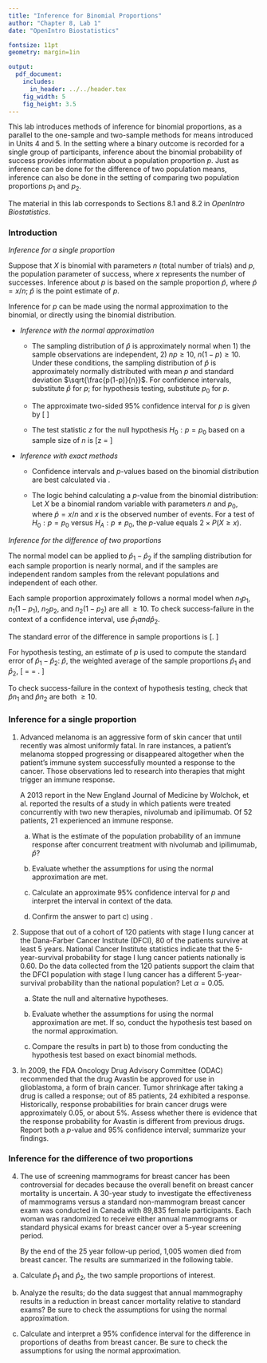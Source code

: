 ```yaml
---
title: "Inference for Binomial Proportions"
author: "Chapter 8, Lab 1"
date: "OpenIntro Biostatistics"

fontsize: 11pt
geometry: margin=1in

output:
  pdf_document:
    includes:
      in_header: ../../header.tex
    fig_width: 5
    fig_height: 3.5
---
```


\begin{small}
	
	\textbf{Topics}
	\begin{itemize}
	  \item Inference for a single proportion
	  \item Inference for the difference of two proportions
	\end{itemize}
	
\end{small}

This lab introduces methods of inference for binomial proportions, as a parallel to the one-sample and two-sample methods for means introduced in Units 4 and 5. In the setting where a binary outcome is recorded for a single group of participants, inference about the binomial probability of success provides information about a population proportion $p$. Just as inference can be done for the difference of two population means, inference can also be done in the setting of comparing two population proportions $p_1$ and $p_2$.

The material in this lab corresponds to Sections 8.1 and 8.2 in *OpenIntro Biostatistics*.

### Introduction

*Inference for a single proportion*

Suppose that $X$ is binomial with parameters $n$ (total number of trials) and $p$, the population parameter of success, where $x$ represents the number of successes.  Inference about $p$ is based on the sample proportion $\hat{p}$, where $\hat{p} = x/n$; $\hat{p}$ is the point estimate of $p$. 

Inference for $p$ can be made using the normal approximation to the binomial, or directly using the binomial distribution.

  - *Inference with the normal approximation*
  
      - The sampling distribution of $\hat{p}$ is approximately normal when 1) the sample observations are independent, 2) $np \geq 10$, $n(1 - p) \geq 10$.\footnote{The second condition is commonly referred to as the \textbf{success-failure condition}, since it can be effectively restated as the number of successes is greater than 10 and the number of failures is greater than 10.} Under these conditions, the sampling distribution of $\hat{p}$ is approximately normally distributed with mean $p$ and standard deviation $\sqrt{\frac{p(1-p)}{n}}$. For confidence intervals, substitute $\hat{p}$ for $p$; for hypothesis testing, substitute $p_0$ for $p$.
      
      - The approximate two-sided 95\% confidence interval for $p$ is given by 
      \[\hat{p} \pm 1.96 \sqrt{\dfrac{\hat{p}(1 - \hat{p})}{n}}\]
      
      - The test statistic $z$ for the null hypothesis $H_0: p = p_0$ based on a sample size of $n$ is
      \[z = \dfrac{\hat{p} - p_0}{\sqrt{\dfrac{(p_0)(1-p_0)}{n}}} \]
  
  \newpage
      
  - *Inference with exact methods*
  
    - Confidence intervals and $p$-values based on the binomial distribution are best calculated via \textsf{R}.
    
    - The logic behind calculating a $p$-value from the binomial distribution: Let $X$ be a binomial random variable with parameters $n$ and $p_0$, where $\hat{p} = x/n$ and $x$ is the observed number of events. For a test of $H_0: p = p_0$ versus $H_A: p \neq p_0$, the $p$-value equals $2 \times P(X \geq x)$.

*Inference for the difference of two proportions*

The normal model can be applied to $\hat{p}_1 - \hat{p}_2$ if the sampling distribution for each sample proportion is nearly normal, and if the samples are independent random samples from the relevant populations and independent of each other.

Each sample proportion approximately follows a normal model when $n_1p_1$, $n_1(1 - p_1)$, $n_2p_2$, and $n_2(1-p_2)$ are all $\geq 10$. To check success-failure in the context of a confidence interval, use $\hat{p}_1 and \hat{p}_2$.

The standard error of the difference in sample proportions is
\[\sqrt{\dfrac{p_1(1-p_1)}{n_1} + \dfrac{p_2(1-p_2)}{n_2}}. \]

For hypothesis testing, an estimate of $p$ is used to compute the standard error of $\hat{p}_1 - \hat{p}_2$: $\hat{p}$, the weighted average of the sample proportions $\hat{p}_1$ and $\hat{p}_2$,
\[\hat{p} = \dfrac{n_1\hat{p}_1 + n_2\hat{p}_2}{n_1 + n_2} = \dfrac{x_1 + x_2}{n_1 + n_2}. \]

To check success-failure in the context of hypothesis testing, check that $\hat{p}n_1$ and $\hat{p}n_2$ are both $\geq 10$.

### Inference for a single proportion

1. Advanced melanoma is an aggressive form of skin cancer that until recently was almost uniformly fatal. In rare instances, a patient's melanoma stopped progressing or disappeared altogether when the patient's immune system successfully mounted a response to the cancer. Those observations led to research into therapies that might trigger an immune response. 

    A 2013 report in the New England Journal of Medicine by Wolchok, et al. reported the results of a study in which patients were treated concurrently with two new therapies, nivolumab and ipilimumab. Of 52 patients, 21 experienced an immune response.
    
    a) What is the estimate of the population probability of an immune response after concurrent treatment with nivolumab and ipilimumab, $\hat{p}$?
    
    b) Evaluate whether the assumptions for using the normal approximation are met.
    
    c) Calculate an approximate 95\% confidence interval for $p$ and interpret the interval in context of the data.
    
    d) Confirm the answer to part c) using \texttt{prop.test( )}.
    

2. Suppose that out of a cohort of 120 patients with stage I lung cancer at the Dana-Farber Cancer Institute (DFCI), 80 of the patients survive at least 5 years. National Cancer Institute statistics indicate that the 5-year-survival probability for stage I lung cancer patients nationally is 0.60. Do the data collected from the 120 patients support the claim that the DFCI population with stage I lung cancer has a different 5-year-survival probability than the national population? Let $\alpha = 0.05$.

    a) State the null and alternative hypotheses. 
    
    b) Evaluate whether the assumptions for using the normal approximation are met. If so, conduct the hypothesis test based on the normal approximation.
    
    c) Compare the results in part b) to those from conducting the hypothesis test based on exact binomial methods.
    
3. In 2009, the FDA Oncology Drug Advisory Committee (ODAC) recommended that the drug Avastin be approved for use in glioblastoma, a form of brain cancer. Tumor shrinkage after taking a drug is called a response; out of 85 patients, 24 exhibited a response. Historically, response probabilities for brain cancer drugs were approximately 0.05, or about 5\%. Assess whether there is evidence that the response probability for Avastin is different from previous drugs. Report both a $p$-value and 95\% confidence interval; summarize your findings.


### Inference for the difference of two proportions

4. The use of screening mammograms for breast cancer has been controversial for decades because the overall benefit on breast cancer mortality is uncertain. A 30-year study to investigate the effectiveness of mammograms versus a standard non-mammogram breast cancer exam was conducted in Canada with 89,835 female participants.\footnote{Miller AB. 2014. \emph{Twenty five year follow-up for breast cancer incidence and mortality of the Canadian National Breast Screening Study: randomised screening trial}. \textit{BMJ} 348 (2014): g366. } Each woman was randomized to receive either annual mammograms or standard physical exams for breast cancer over a 5-year screening period. 

    By the end of the 25 year follow-up period, 1,005 women died from breast cancer. The results are summarized in the following table.\footnote{During the 25 years following the screening period, each woman was screened for breast cancer according to the standard of care at her health care center. }
    
    \begin{table}[h]
	\centering
	\begin{tabular}{rrcc}
		& \multicolumn{3}{c}{Death from breast cancer?} \\
		\cline{2-4}
		& \ \hspace{3mm}\ & Yes & No \\
		\hline
		Mammogram Group && 500 & 44,425 \\
		Control Group && 505 & 44,405 \\
		\hline
	\end{tabular}
\end{table}

  a) Calculate $\hat{p}_1$ and $\hat{p}_2$, the two sample proportions of interest. 
  
  b) Analyze the results; do the data suggest that annual mammography results in a reduction in breast cancer mortality relative to standard exams? Be sure to check the assumptions for using the normal approximation.

  c) Calculate and interpret a 95\% confidence interval for the difference in proportions of deaths from breast cancer. Be sure to check the assumptions for using the normal approximation.
